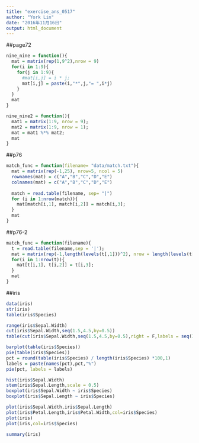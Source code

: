 ```yaml
---
title: "exercise_ans_0517"
author: "York Lin"
date: "2016年11月16日"
output: html_document
---
```


##page72
```R
nine_nine = function(){
  mat = matrix(rep(1,9^2),nrow = 9)
  for(i in 1:9){
    for(j in 1:9){
      #mat[i,j] = i * j;
      mat[i,j] = paste(i,"*",j,"= ",i*j)
    }
  }
  mat
}

nine_nine2 = function(){
  mat1 = matrix(1:9, nrow = 9);
  mat2 = matrix(1:9, nrow = 1);
  mat = mat1 %*% mat2;
  mat
}
```

##p76
```R
match_func = function(filename= "data/match.txt"){
  mat = matrix(rep(-1,25), nrow=5, ncol = 5)
  rownames(mat) = c("A","B","C","D","E")
  colnames(mat) = c("A","B","C","D","E")
  
  match = read.table(filename, sep= "|")
  for (i in 1:nrow(match)){
    mat[match[i,1], match[i,2]] = match[i,3];
  }
  mat
}
```

##p76-2
```R
match_func = function(filename){
  t = read.table(filename,sep = '|');
  mat = matrix(rep(-1,length(levels(t[,1]))^2), nrow = length(levels(t[,1])), dimnames = list(levels(t[,1]),levels(t[,2])));
  for(i in 1:nrow(t)){
    mat[t[i,1], t[i,2]] = t[i,3];
  }
  mat
}
```

##iris 
```R
data(iris)
str(iris)
table(iris$Species)

range(iris$Sepal.Width)
cut(iris$Sepal.Width,seq(1.5,4.5,by=0.5))
table(cut(iris$Sepal.Width,seq(1.5,4.5,by=0.5),right = F,labels = seq(1,length(seq(1.5,4.5,by=0.5))-1)))

barplot(table(iris$Species))
pie(table(iris$Species))
pct = round(table(iris$Species) / length(iris$Species) *100,1)
labels = paste(names(pct),pct,"%")
pie(pct, labels = labels)

hist(iris$Sepal.Width)
stem(iris$Sepal.Length,scale = 0.5)
boxplot(iris$Sepal.Width ~ iris$Species)
boxplot(iris$Sepal.Length ~ iris$Species)

plot(iris$Sepal.Width,iris$Sepal.Length)
plot(iris$Petal.Length,iris$Petal.Width,col=iris$Species)
plot(iris)
plot(iris,col=iris$Species)

summary(iris)

```
